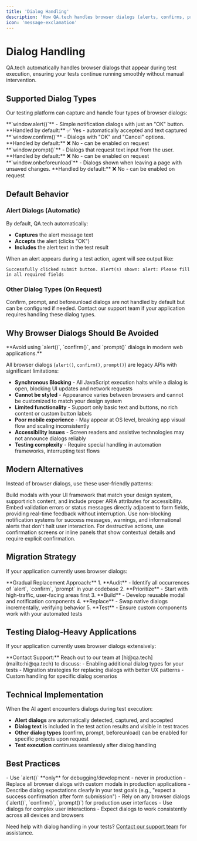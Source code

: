 ```yaml
---
title: 'Dialog Handling'
description: 'How QA.tech handles browser dialogs (alerts, confirms, prompts) during automated testing'
icon: 'message-exclamation'
---
```


# Dialog Handling

QA.tech automatically handles browser dialogs that appear during test execution, ensuring your tests continue running smoothly without manual intervention.

## Supported Dialog Types

Our testing platform can capture and handle four types of browser dialogs:

<Card title="Alert Dialogs" icon="triangle-exclamation">
  **`window.alert()`** - Simple notification dialogs with just an "OK" button.
  **Handled by default:** ✅ Yes - automatically accepted and text captured
</Card>

<Card title="Confirm Dialogs" icon="circle-question">
  **`window.confirm()`** - Dialogs with "OK" and "Cancel" options. **Handled by
  default:** ❌ No - can be enabled on request
</Card>

<Card title="Prompt Dialogs" icon="message-question">
  **`window.prompt()`** - Dialogs that request text input from the user.
  **Handled by default:** ❌ No - can be enabled on request
</Card>

<Card title="Before Unload Dialogs" icon="door-open">
  **`window.onbeforeunload`** - Dialogs shown when leaving a page with unsaved
  changes. **Handled by default:** ❌ No - can be enabled on request
</Card>

## Default Behavior

### Alert Dialogs (Automatic)

By default, QA.tech automatically:

- **Captures** the alert message text
- **Accepts** the alert (clicks "OK")
- **Includes** the alert text in the test result

When an alert appears during a test action, agent will see output like:

```
Successfully clicked submit button. Alert(s) shown: alert: Please fill in all required fields
```

### Other Dialog Types (On Request)

Confirm, prompt, and beforeunload dialogs are not handled by default but can be configured if needed. Contact our support team if your application requires handling these dialog types.

## Why Browser Dialogs Should Be Avoided

<Warning>
  **Avoid using `alert()`, `confirm()`, and `prompt()` dialogs in modern web
  applications.**
</Warning>

All browser dialogs (`alert()`, `confirm()`, `prompt()`) are legacy APIs with significant limitations:

- **Synchronous Blocking** - All JavaScript execution halts while a dialog is open, blocking UI updates and network requests
- **Cannot be styled** - Appearance varies between browsers and cannot be customized to match your design system
- **Limited functionality** - Support only basic text and buttons, no rich content or custom button labels
- **Poor mobile experience** - May appear at OS level, breaking app visual flow and scaling inconsistently
- **Accessibility issues** - Screen readers and assistive technologies may not announce dialogs reliably
- **Testing complexity** - Require special handling in automation frameworks, interrupting test flows

## Modern Alternatives

Instead of browser dialogs, use these user-friendly patterns:

<Steps>
  <Step title="Custom Modal Components">
    Build modals with your UI framework that match your design system, support
    rich content, and include proper ARIA attributes for accessibility.
  </Step>
  <Step title="Inline Validation & Messaging">
    Embed validation errors or status messages directly adjacent to form fields,
    providing real-time feedback without interruption.
  </Step>
  <Step title="Toast & Snackbar Notifications">
    Use non-blocking notification systems for success messages, warnings, and
    informational alerts that don't halt user interaction.
  </Step>
  <Step title="Dedicated Confirmation Flows">
    For destructive actions, use confirmation screens or inline panels that show
    contextual details and require explicit confirmation.
  </Step>
</Steps>

## Migration Strategy

If your application currently uses browser dialogs:

<Note>
  **Gradual Replacement Approach:** 1. **Audit** - Identify all occurrences of
  `alert`, `confirm`, `prompt` in your codebase 2. **Prioritize** - Start with
  high-traffic, user-facing areas first 3. **Build** - Develop reusable modal
  and notification components 4. **Replace** - Swap native dialogs
  incrementally, verifying behavior 5. **Test** - Ensure custom components work
  with your automated tests
</Note>

## Testing Dialog-Heavy Applications

If your application currently uses browser dialogs extensively:

<Note>
  **Contact Support:** Reach out to our team at [hi@qa.tech](mailto:hi@qa.tech)
  to discuss: - Enabling additional dialog types for your tests - Migration
  strategies for replacing dialogs with better UX patterns - Custom handling for
  specific dialog scenarios
</Note>

## Technical Implementation

When the AI agent encounters dialogs during test execution:

- **Alert dialogs** are automatically detected, captured, and accepted
- **Dialog text** is included in the test action results and visible in test traces
- **Other dialog types** (confirm, prompt, beforeunload) can be enabled for specific projects upon request
- **Test execution** continues seamlessly after dialog handling

## Best Practices

<Card title="✅ Do" icon="check">
  - Use `alert()` **only** for debugging/development - never in production -
  Replace all browser dialogs with custom modals in production applications -
  Describe dialog expectations clearly in your test goals (e.g., "expect a
  success confirmation after form submission")
</Card>

<Card title="❌ Don't" icon="x">
  - Rely on any browser dialogs (`alert()`, `confirm()`, `prompt()`) for
  production user interfaces - Use dialogs for complex user interactions -
  Expect dialogs to work consistently across all devices and browsers
</Card>

Need help with dialog handling in your tests? [Contact our support team](mailto:hi@qa.tech) for assistance.
